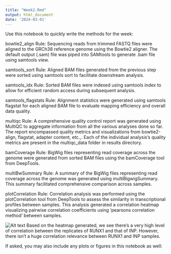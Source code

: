 ```yaml
---
title: "Week2.Rmd"
output: html_document
date: '2024-03-01'
---
```


Use this notebook to quickly write the methods for the week:

bowtie2_align Rule:
Sequencing reads from trimmed FASTQ files were aligned to the GRCh38 reference genome using the Bowtie2 aligner. The default output (.sam) file was piped into SAMtools to generate .bam file using samtools view.

samtools_sort Rule:
Aligned BAM files generated from the previous step were sorted using samtools sort to facilitate downstream analysis.

samtools_idx Rule:
Sorted BAM files were indexed using samtools index to allow for efficient random access during subsequent analysis.

samtools_flagstats Rule:
Alignment statistics were generated using samtools flagstat for each aligned BAM file to evaluate mapping efficiency and overall data quality.

multiqc Rule:
A comprehensive quality control report was generated using MultiQC to aggregate information from all the various analyses done so far. The report encompassed quality metrics and visualizations from bowtie2-align, flagstat, adapter content, etc.,. Each of the individual analysis's quality metrics are present in the multiqc_data folder in results directory.

bamCoverage Rule:
BigWig files representing read coverage across the genome were generated from sorted BAM files using the bamCoverage tool from DeepTools.

multiBwSummary Rule:
A summary of the BigWig files representing read coverage across the genome was generated using multiBigwigSummary. This summary facilitated comprehensive comparison across samples.

plotCorrelation Rule:
Correlation analysis was performed using the plotCorrelation tool from DeepTools to assess the similarity in transcriptional profiles between samples. This analysis generated a correlation heatmap visualizing pairwise correlation coefficients using 'pearsons correlation method' between samples.

![Alt text](projectnb/bf528/students/jawa/samples/correlation_heatmap.png)
Based on the heatmap generated, we see there's a very high level of correlation between the replicates of RUNX1 and that of INP. However, there isn't a huge correlation relevance between RUNX1 and INP samples.



If asked, you may also include any plots or figures in this notebook as well:

